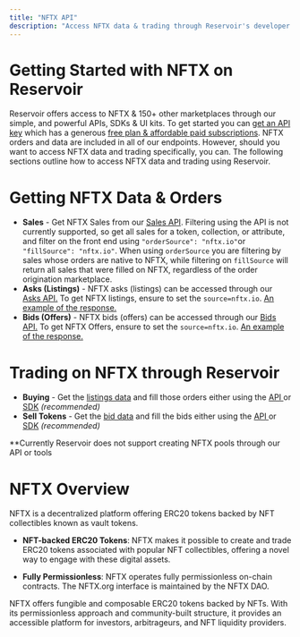 ```yaml
---
title: "NFTX API"
description: "Access NFTX data & trading through Reservoir's developer tools"
---
```


# Getting Started with NFTX on Reservoir

Reservoir offers access to NFTX & 150+ other marketplaces through our simple, and powerful APIs, SDKs & UI kits. To get started you can [get an API key](/reference/dashboard-sign-up) which has a generous [free plan & affordable paid subscriptions](https://reservoir.tools/pricing). NFTX orders and data are included in all of our endpoints. However, should you want to access NFTX data and trading specifically, you can. The following sections outline how to access NFTX data and trading using Reservoir.

# Getting NFTX Data & Orders

* **Sales** - Get NFTX Sales from our [Sales API](/reference/getsalesv6). Filtering using the API is not currently supported, so get all sales for a token, collection, or attribute, and filter on the front end using `"orderSource": "nftx.io"`or `"fillSource": "nftx.io"`. When using `orderSource` you are filtering by sales whose orders are native to NFTX, while filtering on `fillSource` will return all sales that were filled on NFTX, regardless of the order origination marketplace.
* **Asks (Listings)** - NFTX asks (listings) can be accessed through our [Asks API.](/reference/getordersasksv5) To get NFTX listings, ensure to set the `source=nftx.io`. [An example of the response.](https://api.reservoir.tools/orders/asks/v5?sources=nftx.io)
* **Bids (Offers)** - NFTX bids (offers) can be accessed through our [Bids API.](/reference/getordersbidsv6) To get NFTX Offers, ensure to set the `source=nftx.io`. [An example of the response.](https://api.reservoir.tools/orders/bids/v6?sources=nftx.io)

# Trading on NFTX through Reservoir

* **Buying** - Get the [listings data](/reference/getordersasksv5) and fill those orders either using the [API ](/reference/postexecutebuyv7)or [SDK](/reference/buytoken) *(recommended)*
* **Sell Tokens** - Get the [bid data](/reference/getordersbidsv6) and fill the bids either using the [API ](/reference/postexecutesellv7)or [SDK](/reference/acceptoffer) *(recommended)*

\*\*Currently Reservoir does not support creating NFTX pools through our API or tools

# NFTX Overview

NFTX is a decentralized platform offering ERC20 tokens backed by NFT collectibles known as vault tokens.

* **NFT-backed ERC20 Tokens**: NFTX makes it possible to create and trade ERC20 tokens associated with popular NFT collectibles, offering a novel way to engage with these digital assets.

* **Fully Permissionless**: NFTX operates fully permissionless on-chain contracts. The NFTX.org interface is maintained by the NFTX DAO.

NFTX offers fungible and composable ERC20 tokens backed by NFTs. With its permissionless approach and community-built structure, it provides an accessible platform for investors, arbitrageurs, and NFT liquidity providers.
